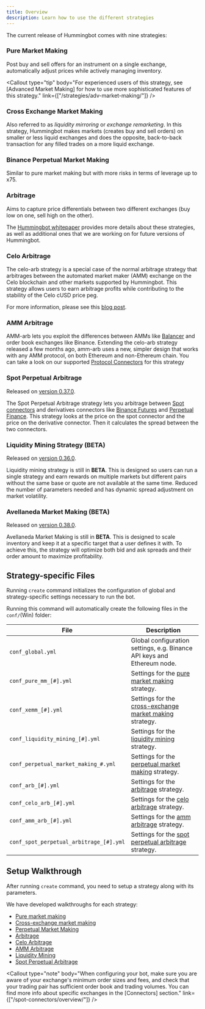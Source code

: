 ```yaml
---
title: Overview
description: Learn how to use the different strategies
---
```



The current release of Hummingbot comes with nine strategies:

### Pure Market Making

Post buy and sell offers for an instrument on a single exchange, automatically adjust prices while actively managing inventory.

<Callout
  type="tip"
  body="For experienced users of this strategy, see [Advanced Market Making] for how to use more sophisticated features of this strategy."
  link={["/strategies/adv-market-making/"]}
/>

### Cross Exchange Market Making

Also referred to as _liquidity mirroring_ or _exchange remarketing_. In this strategy, Hummingbot makes markets (creates buy and sell orders) on smaller or less liquid exchanges and does the opposite, back-to-back transaction for any filled trades on a more liquid exchange.

### Binance Perpetual Market Making

Similar to pure market making but with more risks in terms of leverage up to x75.

### Arbitrage

Aims to capture price differentials between two different exchanges (buy low on one, sell high on the other).

The [Hummingbot whitepaper](https://www.hummingbot.io/hummingbot.pdf) provides more details about these strategies, as well as additional ones that we are working on for future versions of Hummingbot.

### Celo Arbitrage

The celo-arb strategy is a special case of the normal arbitrage strategy that arbitrages between the automated market maker (AMM) exchange on the Celo blockchain and other markets supported by Hummingbot. This strategy allows users to earn arbitrage profits while contributing to the stability of the Celo cUSD price peg.

For more information, please see this [blog post](https://hummingbot.io/blog/2020-06-celo-arbitrage/).

### AMM Arbitrage

AMM-arb lets you exploit the differences between AMMs like [Balancer](/protocol-connectors/balancer/) and order book exchanges like Binance. Extending the celo-arb strategy released a few months ago, amm-arb uses a new, simpler design that works with any AMM protocol, on both Ethereum and non-Ethereum chain. You can take a look on our supported [Protocol Connectors](/protocol-connectors/overview/) for this strategy

### Spot Perpetual Arbitrage

Released on [version 0.37.0](/release-notes/0.37.0/).

The Spot Perpetual Arbitrage strategy lets you arbitrage between [Spot connectors](/spot-connectors/overview/) and derivatives connectors like [Binance Futures](/derivative-connectors/binance-futures/) and [Perpetual Finance](/protocol-connectors/perp-fi/). This strategy looks at the price on the spot connector and the price on the derivative connector. Then it calculates the spread between the two connectors.

### Liquidity Mining Strategy (BETA)

Released on [version 0.36.0](/release-notes/0.36.0/).

Liquidity mining strategy is still in **BETA**. This is designed so users can run a single strategy and earn rewards on multiple markets but different pairs without the same base or quote are not available at the same time. Reduced the number of parameters needed and has dynamic spread adjustment on market volatility.

### Avellaneda Market Making (BETA)

Released on [version 0.38.0](/release-notes/0.38.0/).

Avellaneda Market Making is still in **BETA**. This is designed to scale inventory and keep it at a specific target that a user defines it with. To achieve this, the strategy will optimize both bid and ask spreads and their order amount to maximize profitability.

<Callout
  type="tip"
  body="Liquidity mining strategy and Avellaneda Market Making strategy will have more features on future releases"
/>

## Strategy-specific Files

Running `create` command initializes the configuration of global and strategy-specific settings necessary to run the bot.

Running this command will automatically create the following files in the `conf/`(Win) folder:

| File                                    | Description                                                                                          |
| --------------------------------------- | ---------------------------------------------------------------------------------------------------- |
| `conf_global.yml`                       | Global configuration settings, e.g. Binance API keys and Ethereum node.                              |
| `conf_pure_mm_[#].yml`                  | Settings for the [pure market making](/strategies/pure-market-making/) strategy.                     |
| `conf_xemm_[#].yml`                     | Settings for the [cross-exchange market making](/strategies/cross-exchange-market-making/) strategy. |
| `conf_liquidity_mining_[#].yml`         | Settings for the [liquidity mining](/strategies/liquidity-mining/) strategy.                         |
| `conf_perpetual_market_making_#.yml`    | Settings for the [perpetual market making](/strategies/perpetual-market-making) strategy.            |
| `conf_arb_[#].yml`                      | Settings for the [arbitrage](/strategies/arbitrage/) strategy.                                       |
| `conf_celo_arb_[#].yml`                 | Settings for the [celo arbitrage](/strategies/celo-arb/) strategy.                                   |
| `conf_amm_arb_[#].yml`                  | Settings for the [amm arbitrage](/strategies/amm-arb/) strategy.                                     |
| `conf_spot_perpetual_arbitrage_[#].yml` | Settings for the [spot perpetual arbitrage](/strategies/spot-perpetual-arb/) strategy.               |

<Callout
  type="tip"
  body="For editing configuration files directly, once they are created, you may find it easier to edit the configuration files in the `conf/` folder. Simply open them with a text editor and make any desired modifications."
/>

## Setup Walkthrough

After running `create` command, you need to setup a strategy along with its parameters.

We have developed walkthroughs for each strategy:

- [Pure market making](/strategies/pure-market-making)
- [Cross-exchange market making](/strategies/cross-exchange-market-making)
- [Perpetual Market Making](/strategies/perpetual-market-making)
- [Arbitrage](/strategies/arbitrage)
- [Celo Arbitrage](/strategies/celo-arb/)
- [AMM Arbitrage](/strategies/amm-arb/)
- [Liquidity Mining](/strategies/liquidity-mining/)
- [Spot Perpetual Arbitrage](/strategies/spot-perpetual-arb/)

<Callout
  type="note"
  body="When configuring your bot, make sure you are aware of your exchange's minimum order sizes and fees, and check that your trading pair has sufficient order book and trading volumes. You can find more info about specific exchanges in the [Connectors] section."
  link={["/spot-connectors/overview/"]}
/>
